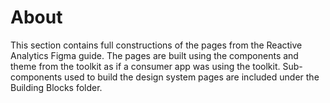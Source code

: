 
<Meta title="Design System/About" />

# About

This section contains full constructions of the pages from the Reactive Analytics Figma guide. The pages are built using the components and theme from the toolkit as if a consumer app was using the toolkit. Sub-components used to build the design system pages are included under the Building Blocks folder.
